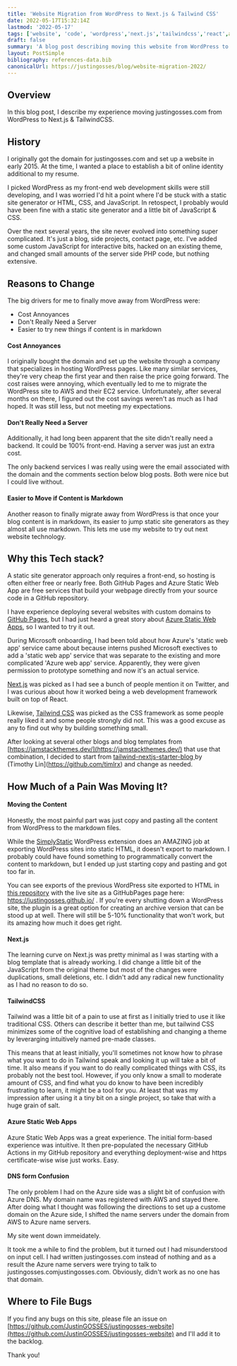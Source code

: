 ```yaml
---
title: 'Website Migration from WordPress to Next.js & Tailwind CSS'
date: 2022-05-17T15:32:14Z
lastmod: '2022-05-17'
tags: ['website', 'code', 'wordpress','next.js','tailwindcss','react',azure,aws,tradeoffs]
draft: false
summary: 'A blog post describing moving this website from WordPress to Next.js & TailwindCSS.'
layout: PostSimple
bibliography: references-data.bib
canonicalUrl: https://justingosses/blog/website-migration-2022/
---
```


## Overview

In this blog post, I describe my experience moving justingosses.com from WordPress to Next.js & TailwindCSS.

<TOCInline toc={props.toc} exclude="Overview" toHeading={2} />


## History
I originally got the domain for justingosses.com and set up a website in early 2015. 
At the time, I wanted a place to establish a bit of online identity additional to my resume.

I picked WordPress as my front-end web development skills were still developing, 
and I was worried I'd hit a point where I'd be stuck with a static site generator or HTML, CSS, and JavaScript.
 In retospect, I probably would have been fine with a static site generator and a little bit of JavaScript & CSS.

Over the next several years, the site never evolved into something super complicated. 
It's just a blog, side projects, contact page, etc. 
I've added some custom JavaScript for interactive bits, hacked on an existing theme, 
and changed small amounts of the server side PHP code, but nothing extensive.

## Reasons to Change
The big drivers for me to finally move away from WordPress were:
- Cost Annoyances
- Don't Really Need a Server
- Easier to try new things if content is in markdown

#### Cost Annoyances
I originally bought the domain and set up the website through a company that specializes in hosting WordPress pages. 
Like many similar services, they're very cheap the first year and then raise the price going forward. 
The cost raises were annoying, which eventually led to me to migrate the WordPress site to AWS and their EC2 service.
Unfortunately, after several months on there, I figured out the cost savings weren't as much as I had hoped.
It was still less, but not meeting my expectations.

#### Don't Really Need a Server
Additionally, it had long been apparent that the site didn't really need a backend. 
It could be 100% front-end. Having a server was just an extra cost. 


The only backend services I was
 really using were the email associated with the domain and the comments section below blog posts. 
 Both were nice but I could live without.

#### Easier to Move if Content is Markdown
Another reason to finally migrate away from WordPress is that once your blog content is in markdown, 
its easier to jump static site generators as they almost all use markdown. 
This lets me use my website to try out next website technology.

## Why this Tech stack?
A static site generator approach only requires a front-end, so hosting is often either free or nearly free. 
Both GitHub Pages and Azure Static Web App are free services that build your webpage directly from your source code in a GitHub repository.

 I have experience deploying several websites with custom domains to [GitHub Pages](https://pages.github.com/), but I had just heard a great story about
  [Azure Static Web Apps](https://azure.microsoft.com/en-us/services/app-service/static/), 
 so I wanted to try it out.
 
 During Microsoft onboarding, I had been told about how Azure's 'static web app' service came 
about because interns pushed Microsoft exectives to add a 'static web app' service that was separate to the existing and more complicated
 'Azure web app' service. Apparently, they were given permission to prototype something and now it's an actual service.

[Next.js](https://nextjs.org/) was picked as I had see a bunch of people mention it on Twitter, 
and I was curious about how it worked being a web development framework built on top of React.

Likewise, [Tailwind CSS](https://tailwindcss.com/) was picked as the CSS framework as some people really liked it and some people strongly did not. 
This was a good excuse as any to find out why by building something small.

After looking at several other blogs and blog templates from [https://jamstackthemes.dev/](https://jamstackthemes.dev/) 
that use that combination, I decided to start from [tailwind-nextjs-starter-blog
](https://github.com/timlrx/tailwind-nextjs-starter-blog) by (Timothy Lin](https://github.com/timlrx) and change as needed.

## How Much of a Pain Was Moving It?

#### Moving the Content
Honestly, the most painful part was just copy and pasting all the content from WordPress to the markdown files.

While the [SimplyStatic](https://wordpress.org/plugins/simply-static/) WordPress extension does an
 AMAZING job at exporting WordPress sites into static HTML, it doesn't export to markdown.
I probably could have found something to programmatically convert the content to markdown, 
but I ended up just starting copy and pasting and got too far in.

You can see exports of the previous WordPress site exported to HTML in [this repository](https://github.com/JustinGOSSES/JustinGOSSES.github.io) 
with the live site as a GitHubPages page here: https://justingosses.github.io/ . If you're every shutting down a WordPress site, 
the plugin is a great option for creating an archive version that can be stood up at well. 
There will still be 5-10% functionality that won't work, but its amazing how much it does get right.

#### Next.js
The learning curve on Next.js was pretty minimal as I was starting with a blog template that is already working. 
I did change a little bit of the JavaScript from the original theme but most of the changes were duplications, small deletions, etc. 
I didn't add any radical new functionality as I had no reason to do so.

#### TailwindCSS
Tailwind was a little bit of a pain to use at first as I initially tried to use it like traditional CSS. 
Others can describe it better than me, 
but tailwind CSS minimizes some of the cognitive load of establishing and changing a theme by leverarging intuitively named pre-made classes.

This means that at least initially, you'll sometimes not know how to phrase what you want to do in Tailwind speak and looking it up will take a bit of time.
It also means if you want to do really complicated things with CSS, its probably not the best tool. 
However, if you only know a small to moderate amount of CSS, and find what you do know to have been incredibly frustrating to learn, it might be a tool for you.
At least that was my impression after using it a tiny bit on a single project, so take that with a huge grain of salt.

#### Azure Static Web Apps
Azure Static Web Apps was a great experience. The initial form-based experience was intuitive.
It then pre-populated the necessary GitHub Actions in my GitHub repository and everything deployment-wise and https certificate-wise wise just works.
Easy.

#### DNS form Confusion
The only problem I had on the Azure side was a slight bit of confusion with Azure DNS. My domain name was registered with AWS and stayed there.
After doing what I thought was following the directions to set up a custome domain on the Azure side, 
I shifted the name servers under the domain from AWS to Azure name servers.

My site went down immeidately.

It took me a while to find the problem, but it turned out I had misunderstood on input cell. I had written justingosses.com instead of nothing and as a result the Azure name servers were trying to talk to justingosses.comjustingosses.com. 
Obviously, didn't work as no one has that domain.


## Where to File Bugs

If you find any bugs on this site, please file an issue on [https://github.com/JustinGOSSES/justingosses-website](https://github.com/JustinGOSSES/justingosses-website) and I'll add it to the backlog.

Thank you!
